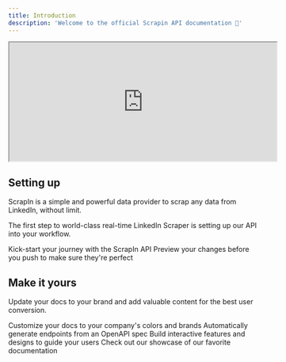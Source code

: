 ```yaml
---
title: Introduction
description: 'Welcome to the official Scrapin API documentation 👋'
---
```


<iframe width="540" height="240" src="https://www.youtube.com/embed/mDqzBMLvClg"> </iframe>

## Setting up

ScrapIn is a simple and powerful data provider to scrap any data from LinkedIn, without limit.

The first step to world-class real-time LinkedIn Scraper is setting up our API into your workflow.

<CardGroup cols={2}>
  <Card
    title="Your API Key"
    icon="key"
    color="#ca8b04"
    href="https://visum.mintlify.app/api-key"
  >
    Kick-start your journey with the ScrapIn API
  </Card>
  <Card
    title="Preview Changes"
    icon="image"
    href="https://mintlify.com/docs/development"
  >
    Preview your changes before you push to make sure they're perfect
  </Card>
</CardGroup>

## Make it yours

Update your docs to your brand and add valuable content for the best user conversion.

<CardGroup cols={2}>
  <Card
    title="Customize Style"
    icon="palette"
    href="https://mintlify.com/docs/settings/global"
  >
    Customize your docs to your company's colors and brands
  </Card>
  <Card
    title="Reference APIs"
    icon="code"
    href="https://mintlify.com/docs/api-playground/openapi"
  >
    Automatically generate endpoints from an OpenAPI spec
  </Card>
  <Card
    title="Add Components"
    icon="screwdriver-wrench"
    href="https://mintlify.com/docs/components/accordion"
  >
    Build interactive features and designs to guide your users
  </Card>
  <Card
    title="Get Inspiration"
    icon="stars"
    href="https://mintlify.com/showcase"
  >
    Check out our showcase of our favorite documentation
  </Card>
</CardGroup>

